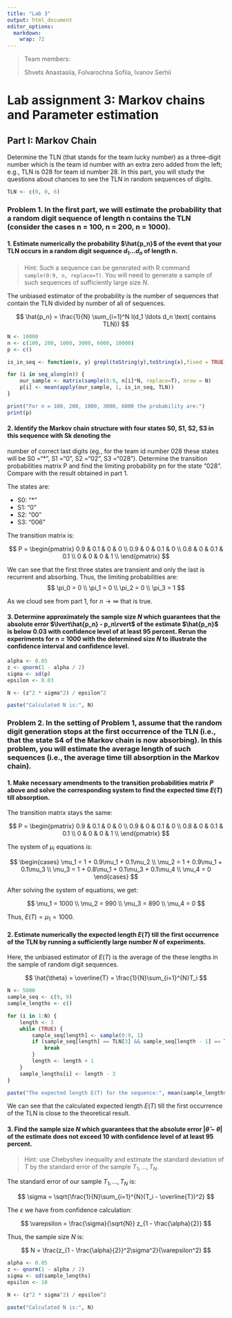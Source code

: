 ---
title: "Lab 3"
output: html_document
editor_options: 
  markdown: 
    wrap: 72
---

> Team members:
>
> Shvets Anastasiia, Folvarochna Sofiia, Ivanov Serhii

# Lab assignment 3: Markov chains and Parameter estimation

## Part I: Markov Chain

Determine the TLN (that stands for the team lucky number) as a
three-digit number which is the team id number with an extra zero added
from the left; e.g., TLN is 028 for team id number 28. In this part, you
will study the questions about chances to see the TLN in random
sequences of digits.

```{r}

TLN <- c(0, 0, 6)

```

### Problem 1. In the first part, we will estimate the probability that a random digit sequence of length n contains the TLN (consider the cases n = 100, n = 200, n = 1000).

#### 1. Estimate numerically the probability $\hat{p_n}$ of the event that your TLN occurs in a random digit sequence $d_1 \ldots d_n$ of length n.

> Hint: Such a sequence can be generated with R command
> `sample(0:9, n, replace=T)`. You will need to generate a sample of
> such sequences of sufficiently large size $N$.

The unbiased estimator of the probability is the number of sequences
that contain the TLN divided by number of all of sequences.

$$
\hat{p_n} = \frac{1}{N} \sum_{i=1}^N I(d_1 \ldots d_n \text{ contains TLN})
$$

```{r}
N <- 10000
n <- c(100, 200, 1000, 3000, 6000, 10000)
p <- c()

is_in_seq <- function(x, y) grepl(toString(y),toString(x),fixed = TRUE)

for (i in seq_along(n)) {
    our_sample <- matrix(sample(0:9, n[i]*N, replace=T), nrow = N)
    p[i] <- mean(apply(our_sample, 1, is_in_seq, TLN))
}

print("For n = 100, 200, 1000, 3000, 6000 the probability are:")
print(p)
```

#### 2. Identify the Markov chain structure with four states S0, S1, S2, S3 in this sequence with Sk denoting the

number of correct last digits (eg., for the team id number 028 these
states will be S0 ="\*", S1 ="0", S2 ="02", S3 ="028"). Determine the
transition probabilities matrix P and find the limiting probability pn
for the state "028". Compare with the result obtained in part 1.

The states are:

-   S0: "\*"
-   S1: "0"
-   S2: "00"
-   S3: "006"

The transition matrix is:

$$
P = \begin{pmatrix}
0.9 & 0.1 & 0 & 0 \\
0.9 & 0 & 0.1 & 0 \\
0.8 & 0 & 0.1 & 0.1 \\
0 & 0 & 0 & 1 \\
\end{pmatrix}
$$

We can see that the first three states are transient and only the last
is recurrent and absorbing. Thus, the limiting probabilities are:
$$ \pi_0 = 0 \\ \pi_1 = 0 \\ \pi_2 = 0 \\ \pi_3 = 1 $$

As we cloud see from part 1, for $n \rightarrow \infty$ that is true.

#### 3. Determine approximately the sample size $N$ which guarantees that the absolute error $\lvert\hat{p_n} - p_n\rvert$ of the estimate $\hat{p_n}$ is below 0.03 with confidence level of at least 95 percent. Rerun the experiments for n = 1000 with the determined size $N$ to illustrate the confidence interval and confidence level.

```{r}


alpha <- 0.05
z <- qnorm(1 - alpha / 2)
sigma <- sd(p)
epsilon <- 0.03

N <- (z^2 * sigma^2) / epsilon^2

paste("Calculated N is:", N)
```

### Problem 2. In the setting of Problem 1, assume that the random digit generation stops at the first occurrence of the TLN (i.e., that the state S4 of the Markov chain is now absorbing). In this problem, you will estimate the average length of such sequences (i.e., the average time till absorption in the Markov chain).

#### 1. Make necessary amendments to the transition probabilities matrix $P$ above and solve the corresponding system to find the expected time $E(T)$ till absorption.

The transition matrix stays the same:

$$
P = \begin{pmatrix}
0.9 & 0.1 & 0 & 0 \\
0.9 & 0 & 0.1 & 0 \\
0.8 & 0 & 0.1 & 0.1 \\
0 & 0 & 0 & 1 \\
\end{pmatrix}
$$

The system of $\mu_i$ equations is:

$$
\begin{cases}
\mu_1 = 1 + 0.9\mu_1 + 0.1\mu_2 \\
\mu_2 = 1 + 0.9\mu_1 + 0.1\mu_3 \\
\mu_3 = 1 + 0.8\mu_1 + 0.1\mu_3 + 0.1\mu_4 \\
\mu_4 = 0
\end{cases}
$$

After solving the system of equations, we get:

$$
\mu_1 = 1000 \\
\mu_2 = 990 \\
\mu_3 = 890 \\
\mu_4 = 0
$$

Thus, $E(T) = \mu_1 = 1000$.

#### 2. Estimate numerically the expected length $E(T)$ till the first occurrence of the TLN by running a sufficiently large number $N$ of experiments.

Here, the unbiased estimator of $E(T)$ is the average of the these
lengths in the sample of random digit sequences.

$$
\hat{\theta} = \overline{T} = \frac{1}{N}\sum_{i=1}^{N}T_i
$$

```{r}
N <- 5000
sample_seq <- c(9, 9)
sample_lengths <- c()

for (i in 1:N) {
    length <- 3
    while (TRUE) {
        sample_seq[length] <- sample(0:9, 1)
        if (sample_seq[length] == TLN[3] && sample_seq[length - 1] == TLN[2] && sample_seq[length - 2] == TLN[1]) {
            break
        }
        length <- length + 1
    }
    sample_lengths[i] <- length - 3
}

paste("The expected length E(T) for the sequence:", mean(sample_lengths))
```

We can see that the calculated expected length $E(T)$ till the first
occurrence of the TLN is close to the theoretical result.

#### 3. Find the sample size $N$ which guarantees that the absolute error $\lvert\hat{\theta} - \theta\rvert$ of the estimate does not exceed 10 with confidence level of at least 95 percent.

> Hint: use Chebyshev inequality and estimate the standard deviation of
> $T$ by the standard error of the sample $T_1, \ldots, T_N$.

The standard error of our sample $T_1, \ldots, T_N$ is:

$$
\sigma = \sqrt{\frac{1}{N}\sum_{i=1}^{N}(T_i - \overline{T})^2}
$$

The $\varepsilon$ we have from confidence calculation:

$$
\varepsilon = \frac{\sigma}{\sqrt{N}} z_{1 - \frac{\alpha}{2}}
$$

Thus, the sample size $N$ is:

$$
N = \frac{z_{1 - \frac{\alpha}{2}}^2\sigma^2}{\varepsilon^2}
$$

```{r}
alpha <- 0.05
z <- qnorm(1 - alpha / 2)
sigma <- sd(sample_lengths)
epsilon <- 10

N <- (z^2 * sigma^2) / epsilon^2

paste("Calculated N is:", N)
```
